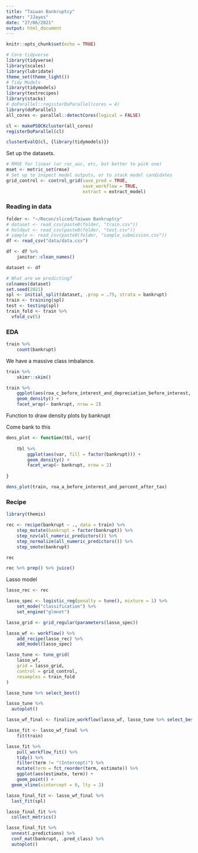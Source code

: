 ```yaml
---
title: "Taiwan Bankruptcy"
author: "JJayes"
date: "27/06/2021"
output: html_document
---
```



```r
knitr::opts_chunk$set(echo = TRUE)
```

```r
# Core tidyverse
library(tidyverse)
library(scales)
library(lubridate)
theme_set(theme_light())
# Tidy Models
library(tidymodels)
library(textrecipes)
library(stacks)
# doParallel::registerDoParallel(cores = 4)
library(doParallel)
all_cores <- parallel::detectCores(logical = FALSE)

cl <- makePSOCKcluster(all_cores)
registerDoParallel(cl)

clusterEvalQ(cl, {library(tidymodels)})
```

Set up the datasets.

```r
# RMSE for linear (or roc_auc, etc, but better to pick one)
mset <- metric_set(rmse)
# Set up to inspect model outputs, or to stack model candidates
grid_control <- control_grid(save_pred = TRUE,
                             save_workflow = TRUE,
                             extract = extract_model)
```

### Reading in data

```r
folder <- "~/Recon/sliced/Taiwan Bankruptcy"
# dataset <- read_csv(paste0(folder, "train.csv"))
# holdout <- read_csv(paste0(folder, "test.csv"))
# sample <- read_csv(paste0(folder, "sample_submission.csv"))
df <- read_csv("data/data.csv")

df <- df %>% 
    janitor::clean_names()

dataset <- df

# What are we predicting?
colnames(dataset)
set.seed(2021)
spl <- initial_split(dataset, .prop = .75, strata = bankrupt)
train <- training(spl)
test <- testing(spl)
train_fold <- train %>%
  vfold_cv(5)
```

### EDA

```r
train %>% 
    count(bankrupt)
```

We have a massive class imbalance.

```r
train %>% 
    skimr::skim()

train %>% 
    ggplot(aes(roa_c_before_interest_and_depreciation_before_interest, fill = factor(bankrupt))) +
    geom_density() +
    facet_wrap(~ bankrupt, nrow = 2)

```

Function to draw density plots by bankrupt

Come bank to this

```r
dens_plot <- function(tbl, var){
    
    tbl %>% 
        ggplot(aes(var, fill = factor(bankrupt))) +
        geom_density() +
        facet_wrap(~ bankrupt, nrow = 2)
        
}

dens_plot(train, roa_a_before_interest_and_percent_after_tax)

```

### Recipe

```r
library(themis)

rec <- recipe(bankrupt ~ ., data = train) %>% 
    step_mutate(bankrupt = factor(bankrupt)) %>% 
    step_nzv(all_numeric_predictors()) %>% 
    step_normalize(all_numeric_predictors()) %>% 
    step_smote(bankrupt)

rec

rec %>% prep() %>% juice()

```

Lasso model

```r

lasso_rec <- rec

lasso_spec <- logistic_reg(penalty = tune(), mixture = 1) %>% 
    set_mode("classification") %>% 
    set_engine("glmnet")

lasso_grid <- grid_regular(parameters(lasso_spec))

lasso_wf <- workflow() %>% 
    add_recipe(lasso_rec) %>% 
    add_model(lasso_spec)

lasso_tune <- tune_grid(
    lasso_wf,
    grid = lasso_grid,
    control = grid_control,
    resamples = train_fold
)

lasso_tune %>% select_best()

lasso_tune %>% 
  autoplot()
```

```r
lasso_wf_final <- finalize_workflow(lasso_wf, lasso_tune %>% select_best())

lasso_fit <- lasso_wf_final %>% 
    fit(train)

lasso_fit %>% 
    pull_workflow_fit() %>% 
    tidy() %>% 
    filter(term != "(Intercept)") %>% 
    mutate(term = fct_reorder(term, estimate)) %>% 
    ggplot(aes(estimate, term)) +
    geom_point() +
  geom_vline(xintercept = 0, lty = 2)

lasso_final_fit <- lasso_wf_final %>% 
  last_fit(spl)
```


```r
lasso_final_fit %>% 
  collect_metrics()

lasso_final_fit %>% 
  unnest(.predictions) %>% 
  conf_mat(bankrupt, .pred_class) %>% 
  autoplot()

```

